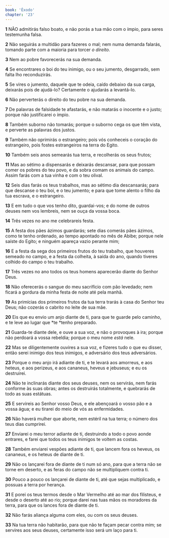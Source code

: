 ```yaml
---
book: 'Êxodo'
chapter: '23'
---
```


**1** NÃO admitirás falso boato, e não porás a tua mão com o ímpio, para seres testemunha falsa.

**2** Não seguirás a multidão para fazeres o mal; nem numa demanda falarás, tomando parte com a maioria para torcer _o direito._

**3** Nem ao pobre favorecerás na sua demanda.

**4** Se encontrares o boi do teu inimigo, ou o seu jumento, desgarrado, sem falta lho reconduzirás.

**5** Se vires o jumento, daquele que te odeia, caído debaixo da sua carga, deixarás pois de ajudá-lo? Certamente o ajudarás a levantá-lo.

**6** Não perverterás o direito do teu pobre na sua demanda.

**7** De palavras de falsidade te afastarás, e não matarás o inocente e o justo; porque não justificarei o ímpio.

**8** Também suborno não tomarás; porque o suborno cega os que têm vista, e perverte as palavras dos justos.

**9** Também não oprimirás o estrangeiro; pois vós conheceis o coração do estrangeiro, pois fostes estrangeiros na terra do Egito.

**10** Também seis anos semearás tua terra, e recolherás os seus frutos;

**11** Mas ao sétimo a dispensarás e deixarás descansar, para que possam comer os pobres do teu povo, e da sobra comam os animais do campo. Assim farás com a tua vinha e com o teu olival.

**12** Seis dias farás os teus trabalhos, mas ao sétimo dia descansarás; para que descanse o teu boi, e o teu jumento; e para que tome alento o filho da tua escrava, e o estrangeiro.

**13** E em tudo o que vos tenho dito, guardai-vos; e do nome de outros deuses nem vos lembreis, nem se ouça da vossa boca.

**14** Três vezes no ano me celebrareis festa.

**15** A festa dos pães ázimos guardarás; sete dias comerás pães ázimos, como te tenho ordenado, ao tempo apontado no mês de Abibe; porque nele saíste do Egito; e ninguém apareça vazio perante mim;

**16** E a festa da sega dos primeiros frutos do teu trabalho, que houveres semeado no campo, e a festa da colheita, à saída do ano, quando tiveres colhido do campo o teu trabalho.

**17** Três vezes no ano todos os teus homens aparecerão diante do Senhor Deus.

**18** Não oferecerás o sangue do meu sacrifício com pão levedado; nem ficará a gordura da minha festa de noite até pela manhã.

**19** As primícias dos primeiros frutos da tua terra trarás à casa do Senhor teu Deus; não cozerás o cabrito no leite de sua mãe.

**20** Eis que eu envio um anjo diante de ti, para que te guarde pelo caminho, e te leve ao lugar que *te *tenho preparado.

**21** Guarda-te diante dele, e ouve a sua voz, e não o provoques à ira; porque não perdoará a vossa rebeldia; porque o meu nome _está_ nele.

**22** Mas se diligentemente ouvires a sua voz, e fizeres tudo o que eu disser, então serei inimigo dos teus inimigos, e adversário dos teus adversários.

**23** Porque o meu anjo irá adiante de ti, e te levará aos amorreus, e aos heteus, e aos perizeus, e aos cananeus, heveus e jebuseus; e eu os destruirei.

**24** Não te inclinarás diante dos seus deuses, nem os servirás, nem farás conforme às suas obras; antes os destruirás totalmente, e quebrarás de todo as suas estátuas.

**25** E servireis ao Senhor vosso Deus, e ele abençoará o vosso pão e a vossa água; e eu tirarei do meio de vós as enfermidades.

**26** Não haverá mulher que aborte, nem estéril na tua terra; o número dos teus dias cumprirei.

**27** Enviarei o meu terror adiante de ti, destruindo a todo o povo aonde entrares, e farei que todos os teus inimigos te voltem as costas.

**28** Também enviarei vespões adiante de ti, que lancem fora os heveus, os cananeus, e os heteus de diante de ti.

**29** Não os lançarei fora de diante de ti num só ano, para que a terra não se torne em deserto, e as feras do campo não se multipliquem contra ti.

**30** Pouco a pouco os lançarei de diante de ti, até que sejas multiplicado, e possuas a terra por herança.

**31** E porei os teus termos desde o Mar Vermelho até ao mar dos filisteus, e desde o deserto até ao rio; porque darei nas tuas mãos os moradores da terra, para que os lances fora de diante de ti.

**32** Não farás aliança alguma com eles, ou com os seus deuses.

**33** Na tua terra não habitarão, para que não te façam pecar contra mim; se servires aos seus deuses, certamente isso será um laço para ti.

